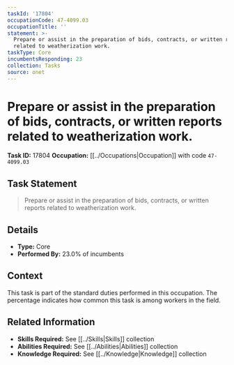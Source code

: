 ```yaml
---
taskId: '17804'
occupationCode: 47-4099.03
occupationTitle: ''
statement: >-
  Prepare or assist in the preparation of bids, contracts, or written reports
  related to weatherization work.
taskType: Core
incumbentsResponding: 23
collection: Tasks
source: onet
---
```

# Prepare or assist in the preparation of bids, contracts, or written reports related to weatherization work.

**Task ID:** 17804
**Occupation:** [[../Occupations|Occupation]] with code `47-4099.03`

## Task Statement

> Prepare or assist in the preparation of bids, contracts, or written reports related to weatherization work.

## Details

- **Type:** Core
- **Performed By:** 23.0% of incumbents

## Context

This task is part of the standard duties performed in this occupation. The percentage indicates how common this task is among workers in the field.

## Related Information

- **Skills Required:** See [[../Skills|Skills]] collection
- **Abilities Required:** See [[../Abilities|Abilities]] collection
- **Knowledge Required:** See [[../Knowledge|Knowledge]] collection
